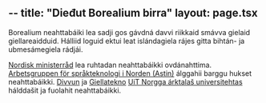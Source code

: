 --
title: "Dieđut Borealium birra"
layout: page.tsx
---

Borealium neahttabáiki lea sadji gos gávdná davvi riikkaid smávva gielaid giellareaidduid. Hálliid loguid ektui leat islándagiela rájes gitta bihtán- ja ubmesámegiela rádjái.

[Nordisk ministerråd](https://www.norden.org/en/nordic-council-ministers) lea ruhtadan neahttabáikki ovdánahttima.
[Arbetsgruppen för språkteknologi i Norden (Astin)](https://www.isof.se/vart-uppdrag/samarbeten/arbetsgruppen-for-sprakteknologi-i-norden-astin) álggahii barggu hukset neahttabáikki.
[Divvun](https://divvun.no/en/index.html) ja [Giellatekno](https://giellatekno.uit.no/index.eng.html) [UiT Norgga árktalaš universitehtas](https://en.uit.no) hálddašit ja fuolahit neahttabáikki.
